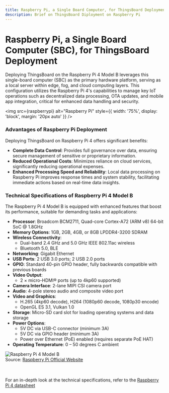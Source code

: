 ```yaml
---
title: Raspberry Pi, a Single Board Computer, for ThingsBoard Deployment
description: Brief on ThingsBoard Diployment on Raspberry Pi
---
```



# Raspberry Pi, a Single Board Computer (SBC), for ThingsBoard Deployment

Deploying ThingsBoard on the Raspberry Pi 4 Model B leverages this single-board computer (SBC) as the primary hardware platform, serving as a local server within edge, fog, and cloud computing layers. This configuration utilizes the Raspberry Pi 4's capabilities to manage key IoT operations such as decentralized data processing, OTA updates, and mobile app integration, critical for enhanced data handling and security.
    
<img src={raspberrypi} 
alt="Raspberry Pi" 
style={{ 
    width: '75%', 
    display: 'block', 
    margin: '20px auto'
    }} />

### Advantages of Raspberry Pi Deployment

Deploying ThingsBoard on Raspberry Pi 4 offers significant benefits:

- **Complete Data Control**: Provides full governance over data, ensuring secure management of sensitive or proprietary information.
- **Reduced Operational Costs**: Minimizes reliance on cloud services, significantly reducing operational expenses.
- **Enhanced Processing Speed and Reliability**: Local data processing on Raspberry Pi improves response times and system stability, facilitating immediate actions based on real-time data insights.

### Technical Specifications of Raspberry Pi 4 Model B

The Raspberry Pi 4 Model B is equipped with enhanced features that boost its performance, suitable for demanding tasks and applications:

- **Processor**: Broadcom BCM2711, Quad-core Cortex-A72 (ARM v8) 64-bit SoC @ 1.8GHz
- **Memory Options**: 1GB, 2GB, 4GB, or 8GB LPDDR4-3200 SDRAM
- **Wireless Connectivity**:
  - Dual-band 2.4 GHz and 5.0 GHz IEEE 802.11ac wireless
  - Bluetooth 5.0, BLE
- **Networking**: Gigabit Ethernet
- **USB Ports**: 2 USB 3.0 ports; 2 USB 2.0 ports
- **GPIO**: Standard 40-pin GPIO header, fully backwards compatible with previous boards
- **Video Output**:
  - 2 × micro-HDMI® ports (up to 4kp60 supported)
- **Camera Interface**: 2-lane MIPI CSI camera port
- **Audio**: 4-pole stereo audio and composite video port
- **Video and Graphics**:
  - H.265 (4kp60 decode), H264 (1080p60 decode, 1080p30 encode)
  - OpenGL ES 3.1, Vulkan 1.0
- **Storage**: Micro-SD card slot for loading operating systems and data storage
- **Power Options**:
  - 5V DC via USB-C connector (minimum 3A)
  - 5V DC via GPIO header (minimum 3A)
  - Power over Ethernet (PoE) enabled (requires separate PoE HAT)
- **Operating Temperature**: 0 – 50 degrees C ambient

<div style={{ position: 'relative', width: '100%', display: 'inline-block' }}>
    <img src={rpi} 
    alt="Raspberry Pi 4 Model B" 
    style={{ 
        width: '75%', 
        display: 'block', 
        margin: '20px auto'
        }} />
    <div style={{ 
        fontSize: '14px',
        position: 'absolute', 
        bottom: 0, 
        right: 0, 
        padding: '5px'
    }}>
    Source: <a href="https://www.raspberrypi.com/products/raspberry-pi-4-model-b/" target="_blank">Raspberry Pi Official Website</a>
    </div>
    <br /> <br />
</div>


For an in-depth look at the technical specifications, refer to the [Raspberry Pi 4 datasheet](@site/static/datasheets/raspberry-pi-4-datasheet.pdf)
